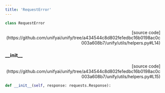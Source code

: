 ```yaml
---
title: 'RequestError'
---
```


```python
class RequestError
```

<p align="right">[source code](https://github.com/unifyai/unify/tree/a434544c8d802fe1edbc16b0198ac0c003a608b7/unify/utils/helpers.py#L14)</p>



### \_\_init\_\_

<p align="right">[source code](https://github.com/unifyai/unify/tree/a434544c8d802fe1edbc16b0198ac0c003a608b7/unify/utils/helpers.py#L15)</p>

```python
def __init__(self, response: requests.Response):
```

